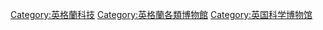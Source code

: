 [[Category:英格蘭科技|Category:英格蘭科技]]
[[Category:英格蘭各類博物館|Category:英格蘭各類博物館]]
[[Category:英国科学博物馆|Category:英国科学博物馆]]